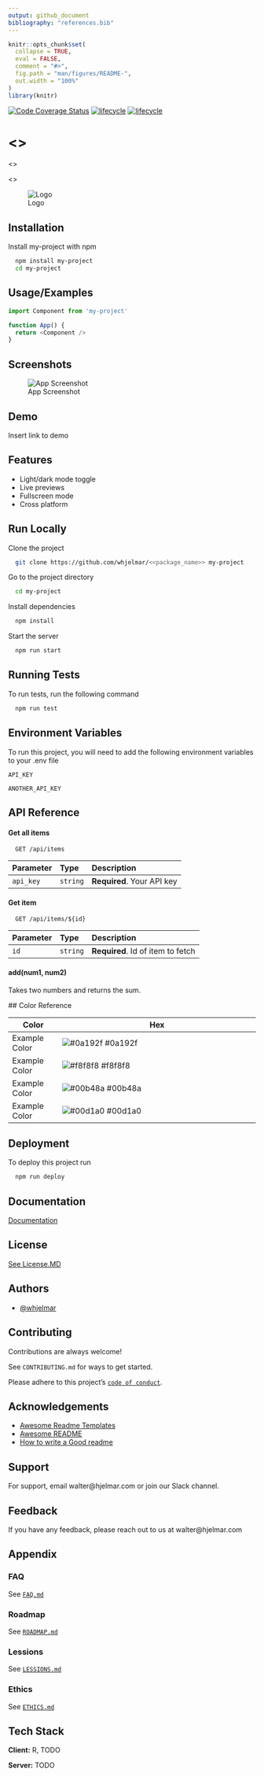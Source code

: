 ```yaml
---
output: github_document
bibliography: "references.bib"
---
```


<!-- README.md is generated from README.Rmd. Please edit that file -->

```r
knitr::opts_chunk$set(
  collapse = TRUE,
  eval = FALSE,
  comment = "#>",
  fig.path = "man/figures/README-",
  out.width = "100%"
)
library(knitr)
```

[![Code Coverage Status](https://codecov.io/gh/whjelmar/rolemapr/branch/master/graph/badge.svg)](https://codecov.io/github/whjelmar/<<package_name>>?branch=main)
[![lifecycle](https://img.shields.io/badge/lifecycle-EXPERIMENTAL-orange)](https://www.tidyverse.org/lifecycle/#experimental)
[![lifecycle](https://img.shields.io/github/issues/whjelmar/rolemapr)](https://img.shields.io/github/issues/whjelmar/<<package_name>>)

# <<project_name>>

<<project_title>>

<<project_description>>


![Logo](https://github.com/whjelmar/<<package_name>>/logo.png)


## Installation

Install my-project with npm

```bash
  npm install my-project
  cd my-project
```
    
## Usage/Examples

```javascript
import Component from 'my-project'

function App() {
  return <Component />
}
```

  
## Screenshots

![App Screenshot](https://github.com/whjelmar/screenshots/<<package_name>>.png)

  
## Demo

Insert link to demo

  
## Features

- Light/dark mode toggle
- Live previews
- Fullscreen mode
- Cross platform

  
## Run Locally

Clone the project

```bash
  git clone https://github.com/whjelmar/<<package_name>> my-project
```

Go to the project directory

```bash
  cd my-project
```

Install dependencies

```bash
  npm install
```

Start the server

```bash
  npm run start
```

  
## Running Tests

To run tests, run the following command

```bash
  npm run test
```

  
## Environment Variables

To run this project, you will need to add the following environment variables to your .env file

`API_KEY`

`ANOTHER_API_KEY`

  
## API Reference

#### Get all items

```http
  GET /api/items
```

| Parameter | Type     | Description                |
| :-------- | :------- | :------------------------- |
| `api_key` | `string` | **Required**. Your API key |

#### Get item

```http
  GET /api/items/${id}
```

| Parameter | Type     | Description                       |
| :-------- | :------- | :-------------------------------- |
| `id`      | `string` | **Required**. Id of item to fetch |

#### add(num1, num2)

Takes two numbers and returns the sum.

  ## Color Reference

| Color             | Hex                                                                |
| ----------------- | ------------------------------------------------------------------ |
| Example Color | ![#0a192f](https://via.placeholder.com/10/0a192f?text=+) #0a192f |
| Example Color | ![#f8f8f8](https://via.placeholder.com/10/f8f8f8?text=+) #f8f8f8 |
| Example Color | ![#00b48a](https://via.placeholder.com/10/00b48a?text=+) #00b48a |
| Example Color | ![#00d1a0](https://via.placeholder.com/10/00b48a?text=+) #00d1a0 |


## Deployment

To deploy this project run

```bash
  npm run deploy
```

  
## Documentation

[Documentation](https://<<package_name>>.github.io/)

  
## License

[See License.MD](https://github.com/whjelmar/<<package_name>>/LICENSE.md)

  
## Authors

- [@whjelmar](https://www.github.com/whjelmar)

  
## Contributing

Contributions are always welcome!

See `CONTRIBUTING.md` for ways to get started.

Please adhere to this project's [`code of conduct`](https://github.com/whjelmar/<<package_name>>/CONTRIBUTING.md).

  
## Acknowledgements

 - [Awesome Readme Templates](https://awesomeopensource.com/project/elangosundar/awesome-README-templates)
 - [Awesome README](https://github.com/matiassingers/awesome-readme)
 - [How to write a Good readme](https://bulldogjob.com/news/449-how-to-write-a-good-readme-for-your-github-project)



## Support

For support, email walter@hjelmar.com or join our Slack channel.


## Feedback

If you have any feedback, please reach out to us at walter@hjelmar.com


## Appendix


### FAQ

See [`FAQ.md`](https://github.com/whjelmar/<<package_name>>/FAQ.md)


### Roadmap

See [`ROADMAP.md`](https://github.com/whjelmar/<<package_name>>/ROADMAP.md)


### Lessions

See [`LESSIONS.md`](https://github.com/whjelmar/<<package_name>>/LESSIONS.md)


### Ethics

See [`ETHICS.md`](https://github.com/whjelmar/<<package_name>>/ETHICS.md)


## Tech Stack

**Client:** R, TODO

**Server:** TODO

